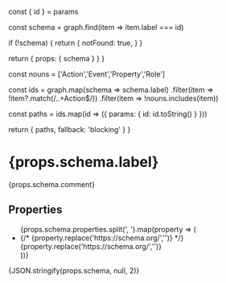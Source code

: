 

  const { id } = params

  const schema = graph.find(item => item.label === id)
  
  if (!schema) {
    return {
      notFound: true,
    }
  }

  return {
    props: {
      schema
    }
  }
}


  const nouns = ['Action','Event','Property','Role']

  const ids = graph.map(schema => schema.label)
                     .filter(item => !item?.match(/..+Action$/))
                     .filter(item => !nouns.includes(item))   

  const paths = ids.map(id => ({ params: { id: id.toString() } }))

  return {
    paths,
    fallback: 'blocking'
  }
}


# {props.schema.label}

{props.schema.comment}

## Properties

<ul>
{props.schema.properties.split(', ').map(property => (
  <li>
    {/* <Link href={`/Properties/Schema.org/${property.replace('https://schema.org/','')}`}>{property.replace('https://schema.org/','')}</Link> */}
    <Link href={`/Properties/${property.replace('https://schema.org/','')}`}>{property.replace('https://schema.org/','')}</Link>
  </li>
))}
</ul>

{JSON.stringify(props.schema, null, 2)}

